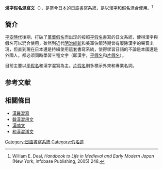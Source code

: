 {{expand|time=2016-01-05T13:56:07+00:00}}
{{Infobox writing system
|name = 汉字假名混用文<br/>{{lang|ja|仮名交じり文}}
|languages = [[日语|日语]]
|type = 混合使用
|typedesc = – 使用[[语素文字|语素文字]]（[[日本漢字|日本漢字]]）及[[字母系統|字母系統]]（[[日语假名|日语假名]]）字符
|time = 
|sample = Konjaku Monogatarishu.jpg
|iso15924 = Jpan
}}
{{Japanese|japanese=仮名交じり文|kana=かな　まじりぶん|romaji=Kana majiribun}}
'''漢字假名混寫文'''（{{lang-ja|仮名交じり文}}），是當今[[日本|日本]]的[[日語|日語]]書寫系統，是以[[漢字|漢字]]和[[日語假名|假名]]混合使用。<ref>William E. Deal, ''Handbook to Life in Medieval and Early Modern Japan'' (New York; Infobase Publishing, 2005) 248.</ref>

== 簡介 ==
[[平安時代|平安時代]]後期，打破了[[萬葉假名|萬葉假名]]而出现的按照[[平假名|平假名]]書寫的日文系統，使得漢字與假名可以混合使用，雖然到近代[[明治維新|明治維新]]和美軍佔領時期曾有廢除漢字的聲音出現，但直到現在日本還是持續使用這套書寫系統，使得學習日語的不論是本國還是外國人，都必須同時學習三種文字（即漢字，[[平假名|平假名]]和[[片假名|片假名]]）。

目前主要以[[平假名|平假名]]和漢字混寫為主，[[片假名|片假名]]則多標示外來和專業名詞。

==参考文献==
{{reflist}}

== 相關條目 ==
* [[漢羅台文|漢羅混寫]]
* [[韓漢混用文|韓漢混用文]]
* [[汉喃|漢喃文]]
* [[和漢混淆文|和漢混淆文]]

[[Category:日語書寫系統|Category:日語書寫系統]]
[[Category:假名遣|Category:假名遣]]